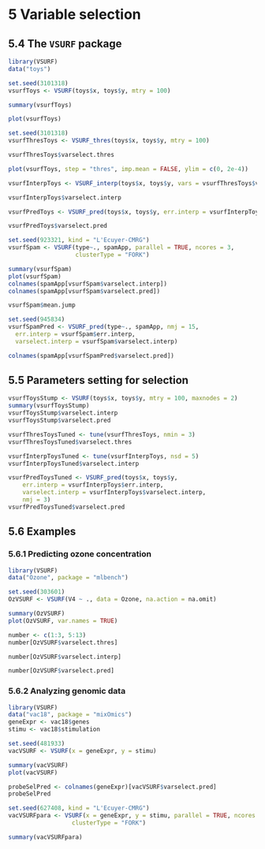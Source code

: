 # 5 Variable selection

## 5.4 The `VSURF` package

```r
library(VSURF)
data("toys")
```

```r
set.seed(3101318)
vsurfToys <- VSURF(toys$x, toys$y, mtry = 100)
```

```r
summary(vsurfToys)
```

```r
plot(vsurfToys)
```

```r
set.seed(3101318)
vsurfThresToys <- VSURF_thres(toys$x, toys$y, mtry = 100)
```

```r
vsurfThresToys$varselect.thres
```

```r
plot(vsurfToys, step = "thres", imp.mean = FALSE, ylim = c(0, 2e-4))
```

```r
vsurfInterpToys <- VSURF_interp(toys$x, toys$y, vars = vsurfThresToys$varselect.thres)
```

```r
vsurfInterpToys$varselect.interp
```

```r
vsurfPredToys <- VSURF_pred(toys$x, toys$y, err.interp = vsurfInterpToys$err.interp, varselect.interp = vsurfInterpToys$varselect.interp)
```

```r
vsurfPredToys$varselect.pred
```

```r
set.seed(923321, kind = "L'Ecuyer-CMRG")
vsurfSpam <- VSURF(type~., spamApp, parallel = TRUE, ncores = 3,
                   clusterType = "FORK")
```

```r
summary(vsurfSpam)
plot(vsurfSpam)
colnames(spamApp[vsurfSpam$varselect.interp])
colnames(spamApp[vsurfSpam$varselect.pred])
```

```r
vsurfSpam$mean.jump
```

```r
set.seed(945834)
vsurfSpamPred <- VSURF_pred(type~., spamApp, nmj = 15,
  err.interp = vsurfSpam$err.interp,
  varselect.interp = vsurfSpam$varselect.interp)
```

```r
colnames(spamApp[vsurfSpamPred$varselect.pred])
```

## 5.5 Parameters setting for selection

```r
vsurfToysStump <- VSURF(toys$x, toys$y, mtry = 100, maxnodes = 2)
summary(vsurfToysStump)
vsurfToysStump$varselect.interp
vsurfToysStump$varselect.pred
```

```r
vsurfThresToysTuned <- tune(vsurfThresToys, nmin = 3)
vsurfThresToysTuned$varselect.thres
```

```r
vsurfInterpToysTuned <- tune(vsurfInterpToys, nsd = 5)
vsurfInterpToysTuned$varselect.interp
```

```r
vsurfPredToysTuned <- VSURF_pred(toys$x, toys$y,
    err.interp = vsurfInterpToys$err.interp, 
    varselect.interp = vsurfInterpToys$varselect.interp,
    nmj = 3)
vsurfPredToysTuned$varselect.pred
```

## 5.6 Examples

### 5.6.1 Predicting ozone concentration

```r
library(VSURF)
data("Ozone", package = "mlbench")
```

```r
set.seed(303601)
OzVSURF <- VSURF(V4 ~ ., data = Ozone, na.action = na.omit)
```

```r
summary(OzVSURF)
plot(OzVSURF, var.names = TRUE)
```

```r
number <- c(1:3, 5:13)
number[OzVSURF$varselect.thres]
```

```r
number[OzVSURF$varselect.interp]
```

```r
number[OzVSURF$varselect.pred]
```

### 5.6.2 Analyzing genomic data

```r
library(VSURF)
data("vac18", package = "mixOmics")
geneExpr <- vac18$genes
stimu <- vac18$stimulation
```

```r
set.seed(481933)
vacVSURF <- VSURF(x = geneExpr, y = stimu)
```

```r
summary(vacVSURF)
plot(vacVSURF)
```

```r
probeSelPred <- colnames(geneExpr)[vacVSURF$varselect.pred]
probeSelPred
```

```r
set.seed(627408, kind = "L'Ecuyer-CMRG")
vacVSURFpara <- VSURF(x = geneExpr, y = stimu, parallel = TRUE, ncores = 3,
                  clusterType = "FORK")
```

```r
summary(vacVSURFpara)
```